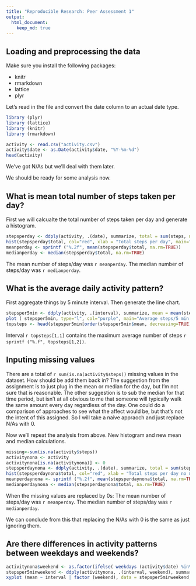 ```yaml
---
title: "Reproducible Research: Peer Assessment 1"
output: 
  html_document:
    keep_md: true
---
```



## Loading and preprocessing the data
Make sure you install the following packages:

- knitr
- rmarkdown
- lattice
- plyr

Let's read in the file and convert the date column to an actual date type.

```r
library (plyr)
library (lattice)
library (knitr)
library (rmarkdown)

activity <- read.csv("activity.csv")
activity$date <- as.Date(activity$date, "%Y-%m-%d")
head(activity)
```
We've got N/As but we'll deal with them later. 

We should be ready for some analysis now. 

## What is mean total number of steps taken per day?

First we will calcualte the total number of steps taken per day and generate a histogram. 


```r
stepsperday <- ddply(activity, .(date), summarize, total = sum(steps, na.rm=TRUE))
hist(stepsperday$total, col="red", xlab = "Total steps per day", main="Histogram of total steps per day")
meanperday <- sprintf ("%.2f", mean(stepsperday$total, na.rm=TRUE))
medianperday <- median(stepsperday$total, na.rm=TRUE)
```

The mean number of steps/day was `r meanperday`.
The median number of steps/day was `r medianperday`.

## What is the average daily activity pattern?

First aggregate things by 5 minute interval. Then generate the line chart.

```r
stepsper5min <- ddply(activity, .(interval), summarize, mean = mean(steps, na.rm=TRUE))
plot ( stepsper5min, type="l", col="purple", main="Average steps/5 min interval", xlab="5 minute interval", ylab="Mean steps taken")
topsteps <- head(stepsper5min[order(stepsper5min$mean, decreasing=TRUE),], 1)
```

Interval `r topsteps[1,1]` contains the maximum average number of steps `r sprintf ("%.f", topsteps[1,2])`.

## Inputing missing values

There are a total of `r sum(is.na(activity$steps))` missing values in the dataset. How should be add them back in? The suggestion from the assignment is to just plug in the mean or median for the day, but I'm not sure that is reasonable. The other suggestion is to sub the median for that time period, but isn't at all obvious to me that someone will typically walk the same amount every day regardless of the day. One could do a comparison of approaches to see what the affect would be, but that's not the intent of this assigned. So I will take a naive appraoch and just replace N/As with 0. 

Now we'll repeat the analysis from above. New histogram and new mean and median calculations. 

```r
missing<-sum(is.na(activity$steps))
activitynona <- activity
activitynona[is.na(activitynona)] <- 0
stepsperdaynona <- ddply(activity, .(date), summarize, total = sum(steps, na.rm=TRUE))
hist(stepsperdaynona$total, col="red", xlab = "Total steps per day no missing values", main="Histogram of total steps per day with missing values replaced by 0")
meanperdaynona <- sprintf ("%.2f", mean(stepsperdaynona$total, na.rm=TRUE))
medianperdaynona <- median(stepsperdaynona$total, na.rm=TRUE)
```

When the missing values are replaced by 0s:
The mean number of steps/day was `r meanperday`.
The median number of steps/day was `r medianperday`.

We can conclude from this that replacing the N/As with 0 is the same as just ignoring them. 

## Are there differences in activity patterns between weekdays and weekends?

```r
activitynona$weekend <- as.factor(ifelse( weekdays (activity$date) %in% c("Sunday", "Saturday"), "weekend", "weekday"))
stepsper5minweekend <- ddply(activitynona, .(interval, weekend), summarize, mean = mean(steps, na.rm=TRUE))
xyplot (mean ~ interval | factor (weekend), data = stepsper5minweekend, aspect = 1/2, type = "l", ylab="Mean number of steps", xlab = "Interval", main="Mean steps breakdown weekend vs. weekday")
```

